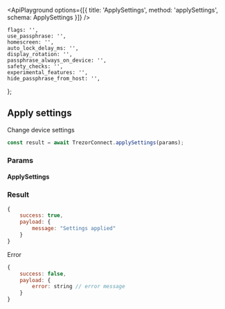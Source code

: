 

<ApiPlayground
    options={[{ title: 'ApplySettings', method: 'applySettings', schema: ApplySettings }]}
/>

    flags: '',
    use_passphrase: '',
    homescreen: '',
    auto_lock_delay_ms: '',
    display_rotation: '',
    passphrase_always_on_device: '',
    safety_checks: '',
    experimental_features: '',
    hide_passphrase_from_host: '',
};

## Apply settings

Change device settings

```javascript
const result = await TrezorConnect.applySettings(params);
```

### Params

#### ApplySettings

<ParamsTable schema={ApplySettings} descriptions={paramDescriptions} />

### Result

```javascript
{
    success: true,
    payload: {
        message: "Settings applied"
    }
}

```

Error

```javascript
{
    success: false,
    payload: {
        error: string // error message
    }
}
```
